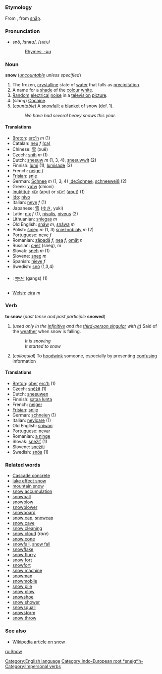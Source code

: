 =={{en}}==
[[Category:English language]]
===Etymology===
From {{enm}}, from {{ang}} [[snaƿ|snāƿ]]. [[Category:Indo-European root *sneigʷh-]]
===Pronunciation===
*snō, /snəʊ/, /<tt>sn@U</tt>/
*:[[Rhymes:English:-əʊ|Rhymes: -əʊ]]

=== Noun ===
'''snow''' (''[[uncountable]] unless specified'')

#The frozen, [[crystalline]] state of [[water]] that falls as [[precipitation]].
#A name for a [[shade]] of the [[colour]] [[white]].
#[[random|Random]] [[electrical]] [[noise]] in a [[television]] [[picture]].
#(''slang'') [[Cocaine]].
#(''[[countable]]'') A [[snowfall]]; a [[blanket]] of snow (def. 1).
#:''We have had several heavy snows this year.''

====Translations====
*[[Breton]]: [[erc'h]] ''m'' (1)
*Catalan: [[neu]] ''f'' [[:ca:neu|(ca)]]
*Chinese: [[雪]] (xuě)
*Czech: [[sníh]] ''m'' (1)
*Dutch: [[sneeuw]] ''m'' (1, 3, 4), [[sneeuwwit]] (2)
*Finnish: [[lumi]] (1), [[lumisade]] (3)
*French: [[neige]] ''f''
*[[Frisian]]: [[snie]]
*German: [[Schnee]] ''m'' (1, 3, 4) [[:de:Schnee]], [[schneeweiß]] (2)
*Greek: [[χιόνι]] (chioni)
*[[Inuktitut]]: [[ᐊᐳ]] (apu) or [[ᐊᐳᑦ]] ([[aput]]) (1)<!-- script needs to be checked -->
*[[Ido]]: [[nivo]]
*Italian: [[neve]] ''f'' (1)
*Japanese: [[雪]] ([[ゆき]], yuki)
*Latin: [[nix]] ''f'' (1), [[nivalis]], [[niveus]] (2)
*Lithuanian: [[sniegas]] ''m''
*Old English: [[snáw]] ''m'', [[snáwa]] ''m''
*Polish: [[śnieg]] ''m'' (1, 3) [[śnieżnobiały]] ''m'' (2)
*Portuguese: [[neve]] ''f''
*Romanian: [[zăpadă]] ''f'', [[nea]] ''f'', [[omăt]] ''n''
*Russian: [[снег]] (sneg), m
*Slovak: [[sneh]] ''m'' (1)
*Slovene: [[sneg]] ''m''
*Spanish: [[nieve]] ''f''
*Swedish: [[snö]] (1,3,4)
*{{bo}}: [[གངས་]] (gangs) (1)
*[[Welsh]]: [[eira]] ''m''

=== Verb ===
'''to snow''' (''past tense and past participle'' '''snowed''')

#(''used only in the [[infinitive]] and the [[third-person singular]] with [[it]]'')  Said of the [[weather]] when snow is falling.
#:''It is snowing''
#:''It started to snow''
#(''colloquial'') To [[hoodwink]] someone, especially by presenting [[confusing]] information

====Translations====
*[[Breton]]: [[ober]] [[erc'h]] (1)
*Czech: [[sněžit]] (1)
*Dutch: [[sneeuwen]]
*Finnish: [[sataa lunta]]
*French: [[neiger]]
*[[Frisian]]: [[snije]]
*German: [[schneien]] (1)
*Italian: [[nevicare]] (1)
*Old English: [[sníwan]]
*Portuguese: [[nevar]]
*Romanian: [[a ninge]]
*Slovak: [[snežiť]] (1)
*Slovene: [[snežiti]]
*Swedish: [[snöa]] (1)

===Related words===
*[[Cascade concrete]]
*[[lake effect snow]]
*[[mountain snow]]
*[[snow accumulation]]
*[[snowball]]
*[[snowblow]]
*[[snowblower]]
*[[snowboard]]
*[[snow cap]], [[snowcap]]
*[[snow cave]]
*[[snow cleaning]]
*[[snow cloud]] (''rare'')
*[[snow cone]]
*[[snowfall]], [[snow fall]]
*[[snowflake]]
*[[snow flurry]]
*[[snow fort]]
*[[snowfort]]
*[[snow machine]]
*[[snowman]]
*[[snowmobile]]
*[[snow pile]]
*[[snow plow]]
*[[snowshoe]]
*[[snow shower]]
*[[snowsquall]]
*[[snowstorm]]
*[[snow throw]]

===See also===
*[[wikipedia:Snow|Wikipedia article on snow]]

[[ru:Snow]]
[[Category:Impersonal verbs]]